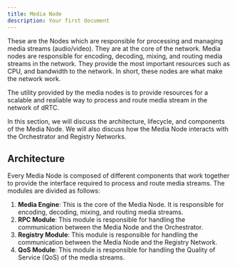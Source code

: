 ```yaml
---
title: Media Node
description: Your first document
---
```



These are the Nodes which are responsible for processing and managing media streams (audio/video). They are at the core of the network.
Media nodes are responsible for encoding, decoding, mixing, and routing media streams in the network. They provide the most important
resources such as CPU, and bandwidth to the network. In short, these nodes are what make the network work.

<Callout type="info">
The utility provided by the media nodes is to provide resources for a scalable and realiable way to process and route media stream in the network of dRTC.
</Callout>

In this section, we will discuss the architecture, lifecycle, and components of the Media Node. We will also discuss how the Media Node interacts with the Orchestrator and Registry Networks.

## Architecture
Every Media Node is composed of different components that work together to provide the interface required to process and route media streams.
The modules are divided as follows:
 1. **Media Engine**: This is the core of the Media Node. It is responsible for encoding, decoding, mixing, and routing media streams.
 2. **RPC Module**: This module is responsible for handling the communication between the Media Node and the Orchestrator.
 3. **Registry Module**: This module is responsible for handling the communication between the Media Node and the Registry Network.
 4. **QoS Module**: This module is responsible for handling the Quality of Service (QoS) of the media streams.

